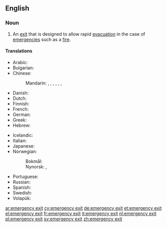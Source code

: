 ==English==
{{wikipedia}}

===Noun===
{{en-noun|head=[[emergency]] [[exit]]}}

# An [[exit]] that is designed to allow rapid [[evacuation]] in the case of [[emergency|emergencies]] such as a [[fire]].

====Translations====
{{trans-top|exit for evacuation}}
* Arabic: {{t-needed|ar}}
* Bulgarian: {{t|bg|авариен изход|m|tr=avaríen ízhod|sc=Cyrl}}
* Chinese:
*: Mandarin: {{t+|cmn|太平門|sc=Hani}}, {{t+|cmn|太平门|tr=tàipíngmén|sc=Hani}}, {{t|cmn|緊急出口|sc=Hani}}, {{t|cmn|紧急出口|tr=jǐnjí chūkǒu|sc=Hani}}, {{t|cmn|安全門|sc=Hani}}, {{t|cmn|安全门|tr=ānquánmén|sc=Hani}}, {{t|cmn|安全出口|tr=ānquán chūkǒu|sc=Hani}}
* Danish: {{t+|da|nødudgang|c}}
* Dutch: {{t+|nl|nooduitgang|m}}
* Finnish: {{t|fi|hätäuloskäynti}}
* French: {{t+|fr|sortie de secours|f}}
* German: {{t+|de|Notausgang|m}}
* Greek: {{t+|el|έξοδος κινδύνου|f}}
* Hebrew: {{t|he|יציאת חירום|sc=Hebr}}
{{trans-mid}}
* Icelandic: {{t|is|neyðarútgangur|m}}
* Italian: {{t|it|uscita d'emergenza|f}}
* Japanese: {{t|ja|非常口|tr=ひじょうぐち, hijōguchi}}
* Norwegian:
*: Bokmål: {{t|nb|nødutgang|m}}
*: Nynorsk: {{t|nn|naudutgang|m}}, {{t|nn|nødutgang|m}}
* Portuguese: {{t|pt|saída de emergência|f}}
* Russian: {{t|ru|авари́йный вы́ход|m}}
* Spanish: {{t|es|salida de auxilio|f}}
* Swedish: {{t|sv|nödutgång|c}}
* Volapük: {{t|vo|ditretasegolöp}}
{{trans-bottom}}

[[ar:emergency exit]]
[[cy:emergency exit]]
[[de:emergency exit]]
[[et:emergency exit]]
[[el:emergency exit]]
[[fr:emergency exit]]
[[it:emergency exit]]
[[nl:emergency exit]]
[[pl:emergency exit]]
[[sv:emergency exit]]
[[zh:emergency exit]]